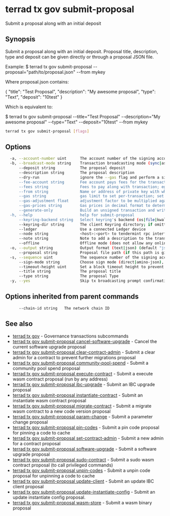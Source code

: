 # terrad tx gov submit-proposal

Submit a proposal along with an initial deposit

## Synopsis

Submit a proposal along with an initial deposit.
Proposal title, description, type and deposit can be given directly or through a proposal JSON file.

Example:
$ terrad tx gov submit-proposal --proposal="path/to/proposal.json" --from mykey

Where proposal.json contains:

{
  "title": "Test Proposal",
  "description": "My awesome proposal",
  "type": "Text",
  "deposit": "10test"
}

Which is equivalent to:

$ terrad tx gov submit-proposal --title="Test Proposal" --description="My awesome proposal" --type="Text" --deposit="10test" --from mykey

```sh Terrad
terrad tx gov submit-proposal [flags]
```

## Options

```sh Terrad
  -a, --account-number uint      The account number of the signing account (offline mode only)
  -b, --broadcast-mode string    Transaction broadcasting mode (sync|async|block) (default "sync")
      --deposit string           The proposal deposit
      --description string       The proposal description
      --dry-run                  ignore the --gas flag and perform a simulation of a transaction, but don't broadcast it (when enabled, the local Keybase is not accessible)
      --fee-account string       Fee account pays fees for the transaction instead of deducting from the signer
      --fees string              Fees to pay along with transaction; eg: 10uatom
      --from string              Name or address of private key with which to sign
      --gas string               gas limit to set per-transaction; set to "auto" to calculate sufficient gas automatically (default 200000)
      --gas-adjustment float     adjustment factor to be multiplied against the estimate returned by the tx simulation; if the gas limit is set manually this flag is ignored  (default 1)
      --gas-prices string        Gas prices in decimal format to determine the transaction fee (e.g. 0.1uatom)
      --generate-only            Build an unsigned transaction and write it to STDOUT (when enabled, the local Keybase is not accessible)
  -h, --help                     help for submit-proposal
      --keyring-backend string   Select keyring's backend (os|file|kwallet|pass|test|memory) (default "os")
      --keyring-dir string       The client Keyring directory; if omitted, the default 'home' directory will be used
      --ledger                   Use a connected Ledger device
      --node string              <host>:<port> to tendermint rpc interface for this chain (default "tcp://localhost:26657")
      --note string              Note to add a description to the transaction (previously --memo)
      --offline                  Offline mode (does not allow any online functionality
  -o, --output string            Output format (text|json) (default "json")
      --proposal string          Proposal file path (if this path is given, other proposal flags are ignored)
  -s, --sequence uint            The sequence number of the signing account (offline mode only)
      --sign-mode string         Choose sign mode (direct|amino-json), this is an advanced feature
      --timeout-height uint      Set a block timeout height to prevent the tx from being committed past a certain height
      --title string             The proposal title
      --type string              The proposal Type
  -y, --yes                      Skip tx broadcasting prompt confirmation
```

## Options inherited from parent commands

```
      --chain-id string   The network chain ID
```

## See also

* [terrad tx gov](terrad_tx_gov.mdx)	 - Governance transactions subcommands
* [terrad tx gov submit-proposal cancel-software-upgrade](terrad_tx_gov_submit-proposal_cancel-software-upgrade.mdx)	 - Cancel the current software upgrade proposal
* [terrad tx gov submit-proposal clear-contract-admin](terrad_tx_gov_submit-proposal_clear-contract-admin.mdx)	 - Submit a clear admin for a contract to prevent further migrations proposal
* [terrad tx gov submit-proposal community-pool-spend](terrad_tx_gov_submit-proposal_community-pool-spend.mdx)	 - Submit a community pool spend proposal
* [terrad tx gov submit-proposal execute-contract](terrad_tx_gov_submit-proposal_execute-contract.mdx)	 - Submit a execute wasm contract proposal (run by any address)
* [terrad tx gov submit-proposal ibc-upgrade](terrad_tx_gov_submit-proposal_ibc-upgrade.mdx)	 - Submit an IBC upgrade proposal
* [terrad tx gov submit-proposal instantiate-contract](terrad_tx_gov_submit-proposal_instantiate-contract.mdx)	 - Submit an instantiate wasm contract proposal
* [terrad tx gov submit-proposal migrate-contract](terrad_tx_gov_submit-proposal_migrate-contract.mdx)	 - Submit a migrate wasm contract to a new code version proposal
* [terrad tx gov submit-proposal param-change](terrad_tx_gov_submit-proposal_param-change.mdx)	 - Submit a parameter change proposal
* [terrad tx gov submit-proposal pin-codes](terrad_tx_gov_submit-proposal_pin-codes.mdx)	 - Submit a pin code proposal for pinning a code to cache
* [terrad tx gov submit-proposal set-contract-admin](terrad_tx_gov_submit-proposal_set-contract-admin.mdx)	 - Submit a new admin for a contract proposal
* [terrad tx gov submit-proposal software-upgrade](terrad_tx_gov_submit-proposal_software-upgrade.mdx)	 - Submit a software upgrade proposal
* [terrad tx gov submit-proposal sudo-contract](terrad_tx_gov_submit-proposal_sudo-contract.mdx)	 - Submit a sudo wasm contract proposal (to call privileged commands)
* [terrad tx gov submit-proposal unpin-codes](terrad_tx_gov_submit-proposal_unpin-codes.mdx)	 - Submit a unpin code proposal for unpinning a code to cache
* [terrad tx gov submit-proposal update-client](terrad_tx_gov_submit-proposal_update-client.mdx)	 - Submit an update IBC client proposal
* [terrad tx gov submit-proposal update-instantiate-config](terrad_tx_gov_submit-proposal_update-instantiate-config.mdx)	 - Submit an update instantiate config proposal.
* [terrad tx gov submit-proposal wasm-store](terrad_tx_gov_submit-proposal_wasm-store.mdx)	 - Submit a wasm binary proposal


